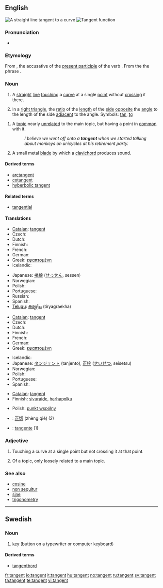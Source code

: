 ==English==
{{wikipedia}}
[[Image:Tangent.png|thumb|A straight line tangent to a curve]]
[[Image:Tan.svg|thumb|Tangent function]]

===Pronunciation===
* {{IPA|/'tæn.dʒənt/}}

===Etymology===

From {{etyl|la|en}} {{term|tangentem|lang=la}}, the accusative of {{term|tangens|tangēns|touching|lang=la}} the [[present participle]] of the verb {{term|tango|tangō|to touch|lang=la}}. From the the phrase {{term||[[linea#Latin|līnea]] [[tango#Latin|tangēns]]|a touching line}}.

===Noun===
{{en-noun}}

# {{geometry}} A [[straight]] [[line]] [[touching]] a [[curve]] at a single [[point]] without [[crossing]] it there.
# {{trigonometry}} In a [[right triangle]], the [[ratio]] of the [[length]] of the [[side]] [[opposite]] the [[angle]] to the length of the side [[adjacent]] to the angle. Symbols: [[tan]], [[tg]]
<!--This definition equivalent to the one above; it does not define a new sense of the word
# {{mathematics}} The ratio of the [[sine]] to the [[cosine]], in either the [[real]] or [[complex]] [[number]]s.-->
# A [[topic]] nearly [[unrelated]] to the main topic, but having a point in [[common]] with it.
#: ''I believe we went off onto a '''tangent''' when we started talking about monkeys on unicycles at his retirement party.''
# A small metal [[blade]] by which a [[clavichord]] produces sound.

====Derived terms====
* [[arctangent]]
* [[cotangent]]
* [[hyberbolic tangent]]

====Related terms====
* [[tangential]]

====Translations====
{{trans-top|in geometry}}
* [[Catalan]]: [[#Catalan|tangent]] {{f}}
* Czech: {{t-|cs|tečna|f}}
* Dutch: {{t-|nl|raaklijn|f}}
* Finnish: {{t-|fi|tangentti}}
* French: {{t+|fr|tangente|f}}
* German: {{t-|de|Tangente|f}}
* Greek: [[εφαπτομένη]] {{f}}
* Icelandic: {{t+|is|snertill|m}}
{{trans-mid}}
* Japanese: [[接線]] ([[せっせん]], sessen)
* Norwegian: {{t+|no|tangent|m}}
* Polish: {{t-|pl|styczna|f}}
* Portuguese: {{t+|pt|tangente|f}}
* Russian: {{t+|ru|тангенс|m|sc=Cyrl}}
* Spanish: {{t+|es|tangente|f}}
* [[Telugu]]: [[తిర్యగ్రేఖ]] (tiryagraekha)
{{trans-bottom}}

{{trans-top|in trigonometry}}
* [[Catalan]]: [[#Catalan|tangent]] {{f}}
* Czech: {{t-|cs|tangens|m}}
* Dutch: {{t-|nl|tangens|m}}
* Finnish: {{t-|fi|tangentti}}
* French: {{t+|fr|tangente|f}}
* German: {{t+|de|Tangens|m}}
* Greek: [[εφαπτομένη]] {{f}}
{{trans-mid}}
* Icelandic: {{t-|is|tangens|m}}
* Japanese: [[タンジェント]] (tanjento), [[正接]] ([[せいせつ]], seisetsu)
* Norwegian: {{t-|no|tangens|m}}
* Polish: {{t-|pl|tangens|m}}
* Portuguese: {{t+|pt|tangente|f}}
* Spanish: {{t+|es|tangente|f}}
{{trans-bottom}}

{{trans-top|nearly unrelated topic}}
* [[Catalan]]: [[#Catalan|tangent]] {{f}}
* Finnish: [[sivuraide]], [[harhapolku]]
{{trans-mid}}
* Polish: [[punkt wspólny]] {{m}}
{{trans-bottom}}

{{checktrans}}
<!--Remove this section once all of the translations below have been moved into the tables above.-->
* {{ttbc|Chinese}}: [[正切]] (zhèng qiè) (2)
* {{ttbc|Italian}}: [[tangente]] {{f}} (1)

===Adjective===
{{en-adj|-}}

# {{geometry}} Touching a curve at a single point but not crossing it at that point.
# Of a topic, only loosely related to a main topic.

===See also===
* [[cosine]]
* [[non sequitur]]
* [[sine]]
* [[trigonometry]]

----

==Swedish==
{{wikipedia|lang=sv}}

===Noun===
{{infl|sv|noun}}

# [[key]] (button on a typewriter or computer keyboard)

====Derived terms====
* [[tangentbord]]

{{tbot entry|Swedish|key|2008|April|sv}}

[[fr:tangent]]
[[io:tangent]]
[[it:tangent]]
[[hu:tangent]]
[[no:tangent]]
[[ru:tangent]]
[[sv:tangent]]
[[ta:tangent]]
[[te:tangent]]
[[vi:tangent]]